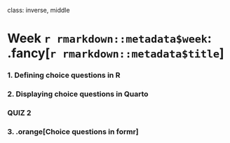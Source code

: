 
class: inverse, middle

# Week `r rmarkdown::metadata$week`: .fancy[`r rmarkdown::metadata$title`]

### 1. Defining choice questions in R
### 2. Displaying choice questions in Quarto

### QUIZ 2

### 3. .orange[Choice questions in formr]
